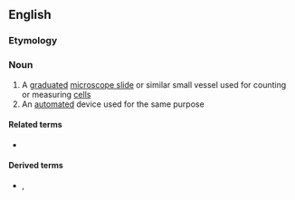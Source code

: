 ==English==

===Etymology===
{{confix|en|cyto|meter}}

===Noun===
{{en-noun}}

# A [[graduated]] [[microscope slide]] or similar small vessel used for counting or measuring [[cell]]s
# An [[automated]] device used for the same purpose

====Related terms====
* {{l|en|cytometry}}

====Derived terms====
* {{l|en|haemocytometer}}, {{l|en|hemocytometer}}